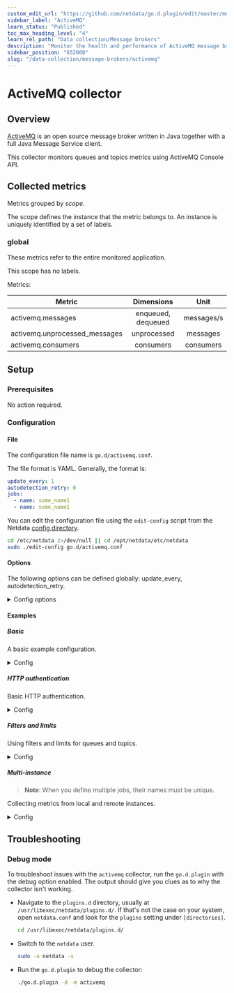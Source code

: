 ```yaml
---
custom_edit_url: "https://github.com/netdata/go.d.plugin/edit/master/modules/activemq/README.md"
sidebar_label: "ActiveMQ"
learn_status: "Published"
toc_max_heading_level: "4"
learn_rel_path: "Data collection/Message brokers"
description: "Monitor the health and performance of ActiveMQ message brokers with zero configuration, per-second metric granularity, and interactive visualizations."
sidebar_position: "652000"
slug: "/data-collection/message-brokers/activemq"
---
```

# ActiveMQ collector

## Overview

[ActiveMQ](https://activemq.apache.org/) is an open source message broker written in Java together with a full Java
Message Service client.

This collector monitors queues and topics metrics using ActiveMQ Console API.

## Collected metrics

Metrics grouped by *scope*.

The scope defines the instance that the metric belongs to. An instance is uniquely identified by a set of labels.

### global

These metrics refer to the entire monitored application.

This scope has no labels.

Metrics:

| Metric                        |     Dimensions     |    Unit    |
|-------------------------------|:------------------:|:----------:|
| activemq.messages             | enqueued, dequeued | messages/s |
| activemq.unprocessed_messages |    unprocessed     |  messages  |
| activemq.consumers            |     consumers      | consumers  |

## Setup

### Prerequisites

No action required.

### Configuration

#### File

The configuration file name is `go.d/activemq.conf`.

The file format is YAML. Generally, the format is:

```yaml
update_every: 1
autodetection_retry: 0
jobs:
  - name: some_name1
  - name: some_name1
```

You can edit the configuration file using the `edit-config` script from the
Netdata [config directory](/docs/configuring/configuration#the-netdata-config-directory).

```bash
cd /etc/netdata 2>/dev/null || cd /opt/netdata/etc/netdata
sudo ./edit-config go.d/activemq.conf
```

#### Options

The following options can be defined globally: update_every, autodetection_retry.

<details>
<summary>Config options</summary>

|         Name         | Description                                                                                                                           |        Default        | Required |
|:--------------------:|---------------------------------------------------------------------------------------------------------------------------------------|:---------------------:|:--------:|
|     update_every     | Data collection frequency.                                                                                                            |           1           |          |
| autodetection_retry  | Re-check interval in seconds. Zero means not to schedule re-check.                                                                    |           0           |          |
|         url          | Server URL.                                                                                                                           | http://localhost:8161 |   yes    |
|       webadmin       | Webadmin root path.                                                                                                                   |         admin         |   yes    |
|      max_queues      | Maximum number of concurrently collected queues.                                                                                      |          50           |          |
|      max_topics      | Maximum number of concurrently collected topics.                                                                                      |          50           |          |
|    queues_filter     | Queues filter. Syntax is [simple patterns](https://github.com/netdata/netdata/tree/master/libnetdata/simple_pattern#simple-patterns). |                       |          |
|    topics_filter     | Topics filter. Syntax is [simple patterns](https://github.com/netdata/netdata/tree/master/libnetdata/simple_pattern#simple-patterns). |                       |          |
|       username       | Username for basic HTTP authentication.                                                                                               |                       |          |
|       password       | Password for basic HTTP authentication.                                                                                               |                       |          |
|    proxy_username    | Username for proxy basic HTTP authentication.                                                                                         |                       |          |
|    proxy_password    | Password for proxy basic HTTP authentication.                                                                                         |                       |          |
|        method        | HTTP request method.                                                                                                                  |          GET          |          |
|       timeout        | HTTP request timeout.                                                                                                                 |           1           |          |
|         body         | HTTP request body.                                                                                                                    |                       |          |
|       headers        | HTTP request headers.                                                                                                                 |                       |          |
| not_follow_redirects | Redirect handling policy. Controls whether the client follows redirects.                                                              |          no           |          |
|   tls_skip_verify    | Server certificate chain and hostname validation policy. Controls whether the client performs this check.                             |          no           |          |
|        tls_ca        | Certification authority that the client uses when verifying the server's certificates.                                                |                       |          |
|       tls_cert       | Client TLS certificate.                                                                                                               |                       |          |
|       tls_key        | Client TLS key.                                                                                                                       |                       |          |

</details>

#### Examples

##### Basic

A basic example configuration.
<details>
<summary>Config</summary>

```yaml
jobs:
  - name: local
    url: http://127.0.0.1:8161
    webadmin: admin
```

</details>

##### HTTP authentication

Basic HTTP authentication.
<details>
<summary>Config</summary>

```yaml
jobs:
  - name: local
    url: http://127.0.0.1:8161
    webadmin: admin
    username: foo
    password: bar
```

</details>

##### Filters and limits

Using filters and limits for queues and topics.
<details>
<summary>Config</summary>

```yaml
jobs:
  - name: local
    url: http://127.0.0.1:8161
    webadmin: admin
    max_queues: 100
    max_topics: 100
    queues_filter: '!sandr* *'
    topics_filter: '!sandr* *'
```

</details>

##### Multi-instance

> **Note**: When you define multiple jobs, their names must be unique.

Collecting metrics from local and remote instances.

<details>
<summary>Config</summary>

```yaml
jobs:
  - name: local
    url: http://127.0.0.1:8161
    webadmin: admin

  - name: remote
    url: http://192.0.2.1:8161
    webadmin: admin
```

</details>

## Troubleshooting

### Debug mode

To troubleshoot issues with the `activemq` collector, run the `go.d.plugin` with the debug option enabled. The output
should give you clues as to why the collector isn't working.

- Navigate to the `plugins.d` directory, usually at `/usr/libexec/netdata/plugins.d/`. If that's not the case on
  your system, open `netdata.conf` and look for the `plugins` setting under `[directories]`.

  ```bash
  cd /usr/libexec/netdata/plugins.d/
  ```

- Switch to the `netdata` user.

  ```bash
  sudo -u netdata -s
  ```

- Run the `go.d.plugin` to debug the collector:

  ```bash
  ./go.d.plugin -d -m activemq
  ```
